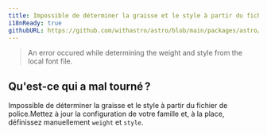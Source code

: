 ```yaml
---
title: Impossible de déterminer la graisse et le style à partir du fichier de police.
i18nReady: true
githubURL: https://github.com/withastro/astro/blob/main/packages/astro/src/core/errors/errors-data.ts
---
```


> An error occured while determining the weight and style from the local font file.

## Qu'est-ce qui a mal tourné ?
Impossible de déterminer la graisse et le style à partir du fichier de police.Mettez à jour la configuration de votre famille et, à la place, définissez manuellement `weight` et `style`.
